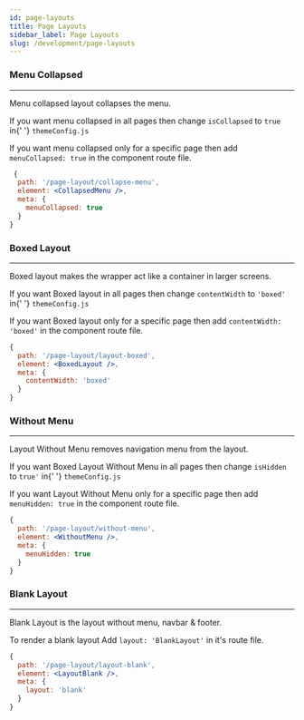 ```yaml
---
id: page-layouts
title: Page Layouts
sidebar_label: Page Layouts
slug: /development/page-layouts
---
```


### Menu Collapsed

---

<p>Menu collapsed layout collapses the menu.</p>
<p>
  If you want menu collapsed in all pages then change <code>isCollapsed</code> to <code>true</code> in{' '}
  <code>themeConfig.js</code>
</p>
<p>
  If you want menu collapsed only for a specific page then add <code>menuCollapsed: true</code> in the component route
  file.
</p>

```jsx
 {
  path: '/page-layout/collapse-menu',
  element: <CollapsedMenu />,
  meta: {
    menuCollapsed: true
  }
}
```

### Boxed Layout

---

<p>Boxed layout makes the wrapper act like a container in larger screens.</p>
<p>
  If you want Boxed layout in all pages then change <code>contentWidth</code> to <code>'boxed'</code> in{' '}
  <code>themeConfig.js</code>
</p>
<p>
  If you want Boxed layout only for a specific page then add <code>contentWidth: 'boxed'</code> in the component route
  file.
</p>

```jsx
{
  path: '/page-layout/layout-boxed',
  element: <BoxedLayout />,
  meta: {
    contentWidth: 'boxed'
  }
}
```

### Without Menu

---

<p>Layout Without Menu removes navigation menu from the layout.</p>
<p>
  If you want Boxed Layout Without Menu in all pages then change <code>isHidden</code> to <code>true'</code> in{' '}
  <code>themeConfig.js</code>
</p>
<p>
  If you want Layout Without Menu only for a specific page then add <code>menuHidden: true</code> in the component route
  file.
</p>

```jsx
{
  path: '/page-layout/without-menu',
  element: <WithoutMenu />,
  meta: {
    menuHidden: true
  }
}
```

### Blank Layout

---

<p>Blank Layout is the layout without menu, navbar & footer.</p>
<p>
  To render a blank layout Add <code>layout: 'BlankLayout'</code> in it's route file.
</p>

```jsx
{
  path: '/page-layout/layout-blank',
  element: <LayoutBlank />,
  meta: {
    layout: 'blank'
  }
}
```
